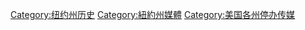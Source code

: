 [[Category:纽约州历史|Category:纽约州历史]]
[[Category:紐約州媒體|Category:紐約州媒體]]
[[Category:美国各州停办传媒|Category:美国各州停办传媒]]